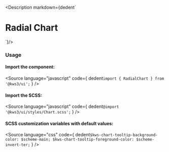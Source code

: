
<Version />

<Description markdown={dedent`
# Radial Chart
`}/>

<Meta of={Stories} />
<Canvas of={Stories.Main} />
<Controls />

### Usage
#### Import the component:
<Source
  language="javascript"
  code={
    dedent`import { RadialChart } from '@kws3/ui';`
  }
/>

#### Import the SCSS:
<Source
  language="javascript"
  code={
    dedent`@import '@kws3/ui/styles/Chart.scss';`
  }
/>

#### SCSS customization variables with default values:
<Source
  language="css"
  code={
    dedent`
      $kws-chart-tooltip-background-color: $scheme-main;
      $kws-chart-tooltip-foreground-color: $scheme-invert-ter;
    `
  }
/>
